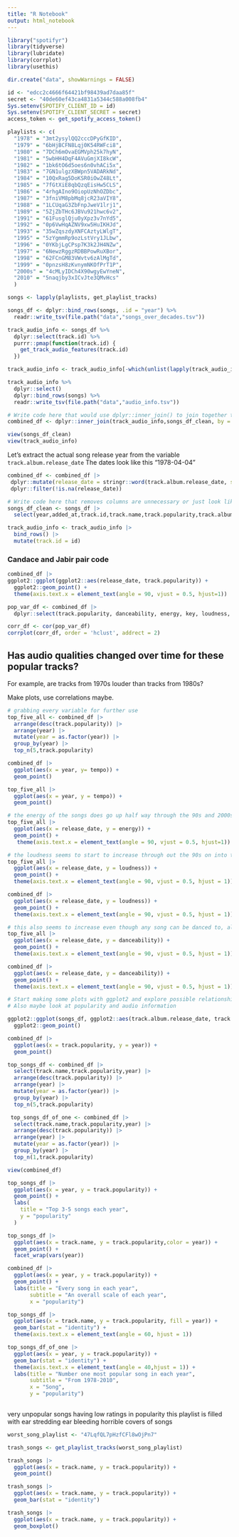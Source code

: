 ```yaml
---
title: "R Notebook"
output: html_notebook
---
```



```r
library("spotifyr")
library(tidyverse)
library(lubridate)
library(corrplot)
library(usethis)

dir.create("data", showWarnings = FALSE)
```

```r
id <- "edcc2c4666f64421bf98439ad7daa85f"
secret <- "40de60ef43ca4831a5344c588a008fb4"
Sys.setenv(SPOTIFY_CLIENT_ID = id)
Sys.setenv(SPOTIFY_CLIENT_SECRET = secret)
access_token <- get_spotify_access_token()
```



```r
playlists <- c(
  "1978" = "3mt2ysylQQ2cccDPyGfKID",
  "1979" = "6bHjBCFN8Lqj0K54RWFci8", 
  "1980" = "7DCh6mOvaEGMVph25k7hyN", 
  "1981" = "5wbHH4DqF4AVuGmjXI8kcW",
  "1982" = "1bk6tO6d5oes6n0vhACi5x",
  "1983" = "7GN1ulgzXBWpn5VADARkNd",
  "1984" = "10QxRag5DoKSR0iOwZ48Lt",
  "1985" = "7fGtXiE8qbQzqEisHw5CLS",
  "1986" = "4rhgAIno9OiopUzNhOZDbc",
  "1987" = "3fniVM8pbMq8jcR23aVIY8",
  "1988" = "1LCUqaG3ZbFnpJweV1lrj1",
  "1989" = "5ZjZbTHc6JBVu921hwc6v2",
  "1991" = "61FusglQju0yXpz3v7nYd5",
  "1992" = "0p6VwHqAZNV9xw5HuIKHJd",
  "1993" = "35wZqszdyXNFCAztyLWlgT",
  "1995" = "5zYgmmRp9ozLstVry1JLbw",
  "1996" = "0YKbjLgCPsp7K3k2JH4NZw", 
  "1997" = "6NewzRggzRDBBPowRuXBor", 
  "1998" = "62FCnGM83VWvtv6zAlMgTd", 
  "1999" = "0pnzsH8zKvnymNKOfPrT1P",
  "2000s" = "4cMLyIDCh4X90wgyEwYneN",
  "2010" = "5naqjby3xICvJte3QMvHcs"
  )

```

```r
songs <- lapply(playlists, get_playlist_tracks)

songs_df <- dplyr::bind_rows(songs, .id = "year") %>%
  readr::write_tsv(file.path("data","songs_over_decades.tsv"))
```

```r
track_audio_info <- songs_df %>% 
  dplyr::select(track.id) %>% 
  purrr::pmap(function(track.id) {
    get_track_audio_features(track.id)
  }) 
```

```r

track_audio_info <- track_audio_info[-which(unlist(lapply(track_audio_info, is.na)) != 18)]

track_audio_info %>% 
  dplyr::select()
  dplyr::bind_rows(songs) %>% 
  readr::write_tsv(file.path("data","audio_info.tsv"))
```

```r
# Write code here that would use dplyr::inner_join() to join together track_audio_info and songs_df by matching their songs for the 'by' argument
combined_df <- dplyr::inner_join(track_audio_info,songs_df_clean, by = "track.id")

view(songs_df_clean)
view(track_audio_info)
```

Let's extract the actual song release year from the variable `track.album.release_date`
The dates look like this "1978-04-04"

```r
combined_df <- combined_df |> 
 dplyr::mutate(release_date = stringr::word(track.album.release_date, sep = "-", 1)) |> 
 dplyr::filter(!is.na(release_date))
```


```r
# Write code here that removes columns are unnecessary or just look like a bunch of jargon/garbage dplyr::select()
songs_df_clean <- songs_df |>
  select(year,added_at,track.id,track.name,track.popularity,track.album.name,track.album.release_date,track.album.total_tracks, release_date)

track_audio_info <- track_audio_info |>
  bind_rows() |>
  mutate(track.id = id)
```

### Candace and Jabir pair code
```r
combined_df |> 
ggplot2::ggplot(ggplot2::aes(release_date, track.popularity)) + 
  ggplot2::geom_point() + 
  theme(axis.text.x = element_text(angle = 90, vjust = 0.5, hjust=1))
```

```r
pop_var_df <- combined_df |> 
  dplyr::select(track.popularity, danceability, energy, key, loudness, mode, speechiness, acousticness, instrumentalness, liveness, valence, tempo, duration_ms, time_signature)

corr_df <- cor(pop_var_df)
corrplot(corr_df, order = 'hclust', addrect = 2)
```

## Has audio qualities changed over time for these popular tracks? 

For example, are tracks from 1970s louder than tracks from 1980s? 

Make plots, use correlations maybe. 

```r
# grabbing every variable for further use
top_five_all <- combined_df |>
  arrange(desc(track.popularity)) |>
  arrange(year) |>
  mutate(year = as.factor(year)) |>
  group_by(year) |>
  top_n(5,track.popularity)

combined_df |>
  ggplot(aes(x = year, y= tempo)) +
  geom_point()

top_five_all |>
  ggplot(aes(x = year, y = tempo)) +
  geom_point()

# the energy of the songs does go up half way through the 90s and 2000s but they do drop back down in the 2010s
top_five_all |>
  ggplot(aes(x = release_date, y = energy)) +
  geom_point() +
   theme(axis.text.x = element_text(angle = 90, vjust = 0.5, hjust=1))

# the loudness seems to start to increase through out the 90s on into the 2000s 
top_five_all |>
  ggplot(aes(x = release_date, y = loudness)) +
  geom_point() +
  theme(axis.text.x = element_text(angle = 90, vjust = 0.5, hjust = 1))

combined_df |>
  ggplot(aes(x = release_date, y = loudness)) +
  geom_point() +
  theme(axis.text.x = element_text(angle = 90, vjust = 0.5, hjust = 1))

# this also seems to increase even though any song can be danced to, also take note that there are less songs as the years increase
top_five_all |>
  ggplot(aes(x = release_date, y = danceability)) +
  geom_point() +
  theme(axis.text.x = element_text(angle = 90, vjust = 0.5, hjust = 1))

combined_df |>
  ggplot(aes(x = release_date, y = danceability)) +
  geom_point() +
  theme(axis.text.x = element_text(angle = 90, vjust = 0.5, hjust = 1))

```


```r
# Start making some plots with ggplot2 and explore possible relationships between the year of the song and any other variable that we might have in the dataset that you think may be related in some way. 
# Also maybe look at popularity and audio information 

ggplot2::ggplot(songs_df, ggplot2::aes(track.album.release_date, track.popularity)) + 
  ggplot2::geom_point()

combined_df |>
  ggplot(aes(x = track.popularity, y = year)) +
  geom_point()

top_songs_df <- combined_df |>
  select(track.name,track.popularity,year) |>
  arrange(desc(track.popularity)) |>
  arrange(year) |>
  mutate(year = as.factor(year)) |>
  group_by(year) |>
  top_n(5,track.popularity)

 top_songs_df_of_one <- combined_df |>
  select(track.name,track.popularity,year) |>
  arrange(desc(track.popularity)) |>
  arrange(year) |>
  mutate(year = as.factor(year)) |>
  group_by(year) |>
  top_n(1,track.popularity)

view(combined_df)
```


```r
top_songs_df |>
  ggplot(aes(x = year, y = track.popularity)) +
  geom_point() +
  labs(
    title = "Top 3-5 songs each year",
    y = "popularity"
  )

top_songs_df |>
  ggplot(aes(x = track.name, y = track.popularity,color = year)) +
  geom_point() +
  facet_wrap(vars(year))

combined_df |>
  ggplot(aes(x = year, y = track.popularity)) +
  geom_point() +
  labs(title = "Every song in each year",
       subtitle = "An overall scale of each year",
       x = "popularity")

top_songs_df |>
  ggplot(aes(x = track.name, y = track.popularity, fill = year)) +
  geom_bar(stat = "identity") +
  theme(axis.text.x = element_text(angle = 60, hjust = 1))

top_songs_df_of_one |>
  ggplot(aes(x = year, y = track.popularity)) +
  geom_bar(stat = "identity") +
  theme(axis.text.x = element_text(angle = 40,hjust = 1)) +
  labs(title = "Number one most popular song in each year",
       subtitle = "From 1978-2010",
       x = "Song",
       y = "popularity")
  
```

very unpopular songs having low ratings in popularity this playlist is filled with ear stredding ear bleeding horrible covers of songs

```r
worst_song_playlist <- "47LqfQL7pHzfCFl8wOjPn7"

trash_songs <- get_playlist_tracks(worst_song_playlist)

trash_songs |>
  ggplot(aes(x = track.name, y = track.popularity)) +
  geom_point()

trash_songs |>
  ggplot(aes(x = track.name, y = track.popularity)) +
  geom_bar(stat = "identity")

trash_songs |>
  ggplot(aes(x = track.name, y = track.popularity)) +
  geom_boxplot()
```









